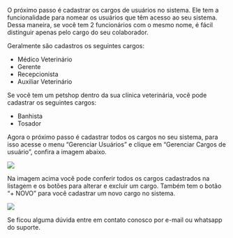 O próximo passo é cadastrar os cargos de usuários no sistema. Ele tem a funcionalidade para nomear os usuários que têm acesso ao seu sistema. Dessa maneira, se você tem 2 funcionários com o mesmo nome, é fácil distinguir apenas pelo cargo do seu colaborador.

Geralmente são cadastros os seguintes cargos:

- Médico Veterinário
- Gerente
- Recepcionista
- Auxiliar Veterinário

Se você tem um petshop dentro da sua clínica veterinária, você pode cadastrar os seguintes cargos:

- Banhista
- Tosador

Agora o próximo passo é cadastrar todos os cargos no seu sistema, para isso acesse o menu “Gerenciar Usuários” e clique em “Gerenciar Cargos de usuário”, confira a imagem abaixo.

<img src="/gerenciar-cargos-de-usuario-loopvet-1.webp" />

Na imagem acima você pode conferir todos os cargos cadastrados na listagem e os botões para alterar e excluir um cargo. Também tem o botão “+ NOVO” para você cadastrar um novo cargo no sistema.

<img src="/gerenciar-cargos-de-usuario-loopvet-2.webp" />

Se ficou alguma dúvida entre em contato conosco por e-mail ou whatsapp do suporte.
